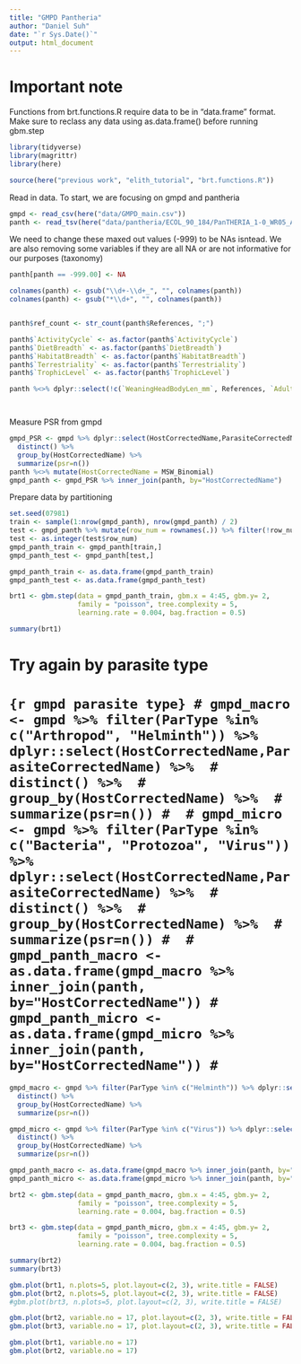 ```yaml
---
title: "GMPD Pantheria"
author: "Daniel Suh"
date: "`r Sys.Date()`"
output: html_document
---
```


# Important note

Functions from brt.functions.R require data to be in "data.frame" format. Make sure to reclass any data using as.data.frame() before running gbm.step



```r
library(tidyverse)
library(magrittr)
library(here)

source(here("previous work", "elith_tutorial", "brt.functions.R"))
```

Read in data. To start, we are focusing on gmpd and pantheria

```r
gmpd <- read_csv(here("data/GMPD_main.csv"))
panth <- read_tsv(here("data/pantheria/ECOL_90_184/PanTHERIA_1-0_WR05_Aug2008.txt"))
```

We need to change these maxed out values (-999) to be NAs isntead. We are also removing some variables if they are all NA or are not informative for our purposes (taxonomy)

```r
panth[panth == -999.00] <- NA

colnames(panth) <- gsub("\\d+-\\d+_", "", colnames(panth))
colnames(panth) <- gsub("*\\d+", "", colnames(panth))


panth$ref_count <- str_count(panth$References, ";")

panth$`ActivityCycle` <- as.factor(panth$`ActivityCycle`)
panth$`DietBreadth` <- as.factor(panth$`DietBreadth`)
panth$`HabitatBreadth` <- as.factor(panth$`HabitatBreadth`)
panth$`Terrestriality` <- as.factor(panth$`Terrestriality`)
panth$`TrophicLevel` <- as.factor(panth$`TrophicLevel`)

panth %<>% dplyr::select(!c(`WeaningHeadBodyLen_mm`, References, `AdultForearmLen_mm`, `AdultBodyMass_g_EXT`, `NeonateBodyMass_g_EXT`, `WeaningBodyMass_g_EXT`, MSW_Species, MSW_Genus, MSW_Family, MSW_Order, `GR_MaxLat_dd`, `GR_MinLong_dd`, `WeaningBodyMass_g`)) #too many NAs or just taxon
```


```r

```


```r

```


Measure PSR from gmpd

```r
gmpd_PSR <- gmpd %>% dplyr::select(HostCorrectedName,ParasiteCorrectedName) %>% 
  distinct() %>% 
  group_by(HostCorrectedName) %>% 
  summarize(psr=n())
panth %<>% mutate(HostCorrectedName = MSW_Binomial)
gmpd_panth <- gmpd_PSR %>% inner_join(panth, by="HostCorrectedName")
```

Prepare data by partitioning

```r
set.seed(07981)
train <- sample(1:nrow(gmpd_panth), nrow(gmpd_panth) / 2)
test <- gmpd_panth %>% mutate(row_num = rownames(.)) %>% filter(!row_num %in% train) %>% dplyr::select(row_num)
test <- as.integer(test$row_num)
gmpd_panth_train <- gmpd_panth[train,]
gmpd_panth_test <- gmpd_panth[test,]
```

```r
gmpd_panth_train <- as.data.frame(gmpd_panth_train)
gmpd_panth_test <- as.data.frame(gmpd_panth_test)
```


```r
brt1 <- gbm.step(data = gmpd_panth_train, gbm.x = 4:45, gbm.y= 2,
                 family = "poisson", tree.complexity = 5,
                 learning.rate = 0.004, bag.fraction = 0.5)
```

```r
summary(brt1)
```
# Try again by parasite type

# ```{r gmpd parasite type}
# gmpd_macro <- gmpd %>% filter(ParType %in% c("Arthropod", "Helminth")) %>% dplyr::select(HostCorrectedName,ParasiteCorrectedName) %>% 
#   distinct() %>% 
#   group_by(HostCorrectedName) %>% 
#   summarize(psr=n())
# 
# gmpd_micro <- gmpd %>% filter(ParType %in% c("Bacteria", "Protozoa", "Virus")) %>% dplyr::select(HostCorrectedName,ParasiteCorrectedName) %>% 
#   distinct() %>% 
#   group_by(HostCorrectedName) %>% 
#   summarize(psr=n())
# 
# gmpd_panth_macro <- as.data.frame(gmpd_macro %>% inner_join(panth, by="HostCorrectedName"))
# gmpd_panth_micro <- as.data.frame(gmpd_micro %>% inner_join(panth, by="HostCorrectedName"))
# ```

```r
gmpd_macro <- gmpd %>% filter(ParType %in% c("Helminth")) %>% dplyr::select(HostCorrectedName,ParasiteCorrectedName) %>% 
  distinct() %>% 
  group_by(HostCorrectedName) %>% 
  summarize(psr=n())

gmpd_micro <- gmpd %>% filter(ParType %in% c("Virus")) %>% dplyr::select(HostCorrectedName,ParasiteCorrectedName) %>% 
  distinct() %>% 
  group_by(HostCorrectedName) %>% 
  summarize(psr=n())

gmpd_panth_macro <- as.data.frame(gmpd_macro %>% inner_join(panth, by="HostCorrectedName"))
gmpd_panth_micro <- as.data.frame(gmpd_micro %>% inner_join(panth, by="HostCorrectedName"))
```

```r
brt2 <- gbm.step(data = gmpd_panth_macro, gbm.x = 4:45, gbm.y= 2,
                 family = "poisson", tree.complexity = 5,
                 learning.rate = 0.004, bag.fraction = 0.5)

brt3 <- gbm.step(data = gmpd_panth_micro, gbm.x = 4:45, gbm.y= 2,
                 family = "poisson", tree.complexity = 5,
                 learning.rate = 0.004, bag.fraction = 0.5)

```

```r
summary(brt2)
summary(brt3)
```
```r
gbm.plot(brt1, n.plots=5, plot.layout=c(2, 3), write.title = FALSE)
gbm.plot(brt2, n.plots=5, plot.layout=c(2, 3), write.title = FALSE)
#gbm.plot(brt3, n.plots=5, plot.layout=c(2, 3), write.title = FALSE)
```


```r
gbm.plot(brt2, variable.no = 17, plot.layout=c(2, 3), write.title = FALSE)
gbm.plot(brt3, variable.no = 17, plot.layout=c(2, 3), write.title = FALSE)
```

```r
gbm.plot(brt1, variable.no = 17)
gbm.plot(brt2, variable.no = 17)
```
